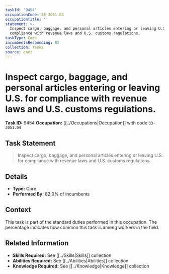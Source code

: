 ```yaml
---
taskId: '9454'
occupationCode: 33-3051.04
occupationTitle: ''
statement: >-
  Inspect cargo, baggage, and personal articles entering or leaving U.S. for
  compliance with revenue laws and U.S. customs regulations.
taskType: Core
incumbentsResponding: 82
collection: Tasks
source: onet
---
```

# Inspect cargo, baggage, and personal articles entering or leaving U.S. for compliance with revenue laws and U.S. customs regulations.

**Task ID:** 9454
**Occupation:** [[../Occupations|Occupation]] with code `33-3051.04`

## Task Statement

> Inspect cargo, baggage, and personal articles entering or leaving U.S. for compliance with revenue laws and U.S. customs regulations.

## Details

- **Type:** Core
- **Performed By:** 82.0% of incumbents

## Context

This task is part of the standard duties performed in this occupation. The percentage indicates how common this task is among workers in the field.

## Related Information

- **Skills Required:** See [[../Skills|Skills]] collection
- **Abilities Required:** See [[../Abilities|Abilities]] collection
- **Knowledge Required:** See [[../Knowledge|Knowledge]] collection
